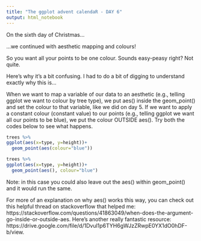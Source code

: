 ```yaml
---
title: "The ggplot advent calendaR - DAY 6"
output: html_notebook
---
```


On the sixth day of Christmas...

...we continued with aesthetic mapping and colours!

So you want all your points to be one colour. Sounds easy-peasy right? Not quite.

Here's why it's a bit confusing. I had to do a bit of digging to understand exactly why this is...

When we want to map a variable of our data to an aesthetic (e.g., telling ggplot we want to colour by tree type), we put aes() inside the geom_point() and set the colour to that variable, like we did on day 5. If we want to apply a constant colour (constant value) to our points (e.g., telling ggplot we want all our points to be blue), we put the colour OUTSIDE aes(). Try both the codes below to see what happens. 

```r
trees %>%
ggplot(aes(x=type, y=height))+
  geom_point(aes(colour="blue"))

trees %>%
ggplot(aes(x=type, y=height))+
  geom_point(aes(), colour="blue")
```
Note: in this case you could also leave out the aes() within geom_point() and it would run the same. 

For more of an explanation on why aes() works this way, you can check out this helpful thread on stackoverflow that helped me: https://stackoverflow.com/questions/41863049/when-does-the-argument-go-inside-or-outside-aes. Here's another really fantastic resource: https://drive.google.com/file/d/1Dvul1p6TYH6gWJzZRwpE0YX1dO0hDF-b/view.
